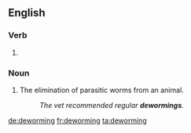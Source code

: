 ==English==

===Verb===
{{head|en|present participle}}

# {{present participle of|deworm|lang=en|nocat=1}}

===Noun===
{{en-noun}}

# The elimination of parasitic worms from an animal.
#: ''The vet recommended regular '''dewormings'''.''

[[de:deworming]]
[[fr:deworming]]
[[ta:deworming]]